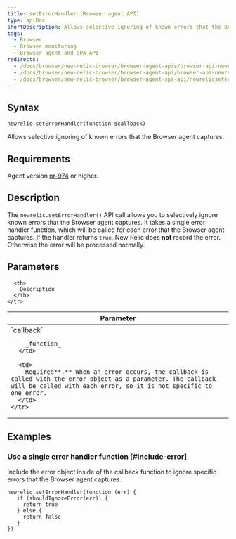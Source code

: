 ```yaml
---
title: setErrorHandler (Browser agent API)
type: apiDoc
shortDescription: Allows selective ignoring of known errors that the Browser agent captures.
tags:
  - Browser
  - Browser monitoring
  - Browser agent and SPA API
redirects:
  - /docs/browser/new-relic-browser/browser-agent-apis/browser-api-newrelicseterrorhandler
  - /docs/browser/new-relic-browser/browser-agent-api/browser-api-newrelicseterrorhandler
  - /docs/browser/new-relic-browser/browser-agent-spa-api/newrelicseterrorhandler-browser-agent-api
---
```


## Syntax

```
newrelic.setErrorHandler(function $callback)
```

Allows selective ignoring of known errors that the Browser agent captures.

## Requirements

Agent version [nr-974](https://docs.newrelic.com/docs/release-notes/new-relic-browser-release-notes/browser-agent-release-notes) or higher.

## Description

The `newrelic.setErrorHandler()` API call allows you to selectively ignore known errors that the Browser agent captures. It takes a single error handler function, which will be called for each error that the Browser agent captures. If the handler returns `true`, New Relic does **not** record the error. Otherwise the error will be processed normally.

## Parameters

<Table>
  <thead>
    <tr>
      <th width="25%">
        Parameter
      </th>

      <th>
        Description
      </th>
    </tr>
  </thead>

  <tbody>
    <tr>
      <td>
        `callback`

        _function_
      </td>

      <td>
        Required**.** When an error occurs, the callback is called with the error object as a parameter. The callback will be called with each error, so it is not specific to one error.
      </td>
    </tr>
  </tbody>
</Table>

## Examples

### Use a single error handler function [#include-error]

Include the error object inside of the callback function to ignore specific errors that the Browser agent captures.

```
newrelic.setErrorHandler(function (err) {
   if (shouldIgnoreError(err)) {
     return true
   } else {
     return false
   }
})
```
